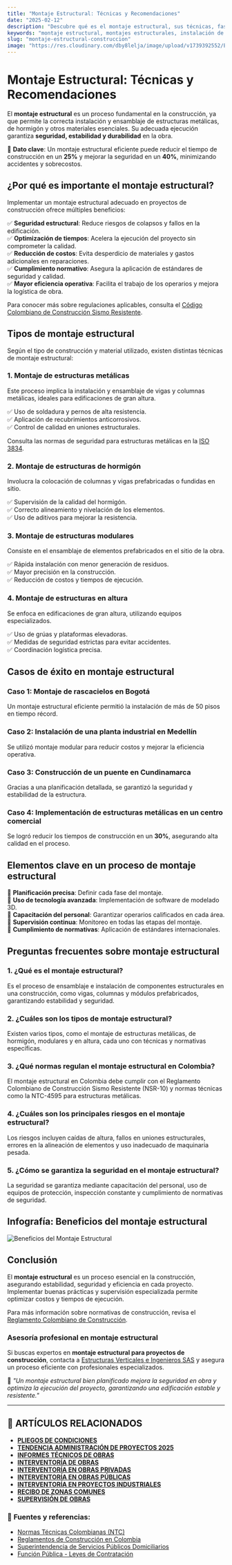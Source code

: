 ```yaml
---
title: "Montaje Estructural: Técnicas y Recomendaciones"
date: "2025-02-12"
description: "Descubre qué es el montaje estructural, sus técnicas, fases y recomendaciones clave para garantizar una construcción segura y eficiente."
keywords: "montaje estructural, montajes estructurales, instalación de estructuras metálicas, estructuras de hormigón, ensamblaje de estructuras, construcción de estructuras, montaje de vigas y columnas, técnicas de montaje, seguridad en estructuras, planificación de montaje, montaje estructural en Bogotá, Ibagué y Girardot"
slug: "montaje-estructural-construccion"
image: "https://res.cloudinary.com/dby8lelja/image/upload/v1739392552/Estructuras%20Verticales%20e%20Ingenieros%20SAS/Imagenes%20Blog/Montaje_estructural_umbdwo.webp"
---
```


# Montaje Estructural: Técnicas y Recomendaciones

El **montaje estructural** es un proceso fundamental en la construcción, ya que permite la correcta instalación y ensamblaje de estructuras metálicas, de hormigón y otros materiales esenciales. Su adecuada ejecución garantiza **seguridad, estabilidad y durabilidad** en la obra.  

📌 **Dato clave**: Un montaje estructural eficiente puede reducir el tiempo de construcción en un **25%** y mejorar la seguridad en un **40%**, minimizando accidentes y sobrecostos.  

## ¿Por qué es importante el montaje estructural?

Implementar un montaje estructural adecuado en proyectos de construcción ofrece múltiples beneficios:

✅ **Seguridad estructural**: Reduce riesgos de colapsos y fallos en la edificación.  
✅ **Optimización de tiempos**: Acelera la ejecución del proyecto sin comprometer la calidad.  
✅ **Reducción de costos**: Evita desperdicio de materiales y gastos adicionales en reparaciones.  
✅ **Cumplimiento normativo**: Asegura la aplicación de estándares de seguridad y calidad.  
✅ **Mayor eficiencia operativa**: Facilita el trabajo de los operarios y mejora la logística de obra.  

Para conocer más sobre regulaciones aplicables, consulta el [Código Colombiano de Construcción Sismo Resistente](https://www.minvivienda.gov.co/).  

## Tipos de montaje estructural

Según el tipo de construcción y material utilizado, existen distintas técnicas de montaje estructural:

### 1. Montaje de estructuras metálicas  
Este proceso implica la instalación y ensamblaje de vigas y columnas metálicas, ideales para edificaciones de gran altura.

✅ Uso de soldadura y pernos de alta resistencia.  
✅ Aplicación de recubrimientos anticorrosivos.  
✅ Control de calidad en uniones estructurales.  

Consulta las normas de seguridad para estructuras metálicas en la [ISO 3834](https://www.iso.org/standard/34409.html).  

### 2. Montaje de estructuras de hormigón  
Involucra la colocación de columnas y vigas prefabricadas o fundidas en sitio.

✅ Supervisión de la calidad del hormigón.  
✅ Correcto alineamiento y nivelación de los elementos.  
✅ Uso de aditivos para mejorar la resistencia.  

### 3. Montaje de estructuras modulares  
Consiste en el ensamblaje de elementos prefabricados en el sitio de la obra.

✅ Rápida instalación con menor generación de residuos.  
✅ Mayor precisión en la construcción.  
✅ Reducción de costos y tiempos de ejecución.  

### 4. Montaje de estructuras en altura  
Se enfoca en edificaciones de gran altura, utilizando equipos especializados.

✅ Uso de grúas y plataformas elevadoras.  
✅ Medidas de seguridad estrictas para evitar accidentes.  
✅ Coordinación logística precisa.  

## Casos de éxito en montaje estructural

### Caso 1: Montaje de rascacielos en Bogotá  
Un montaje estructural eficiente permitió la instalación de más de 50 pisos en tiempo récord.  

### Caso 2: Instalación de una planta industrial en Medellín  
Se utilizó montaje modular para reducir costos y mejorar la eficiencia operativa.  

### Caso 3: Construcción de un puente en Cundinamarca  
Gracias a una planificación detallada, se garantizó la seguridad y estabilidad de la estructura.  

### Caso 4: Implementación de estructuras metálicas en un centro comercial  
Se logró reducir los tiempos de construcción en un **30%**, asegurando alta calidad en el proceso.  


## Elementos clave en un proceso de montaje estructural

📌 **Planificación precisa**: Definir cada fase del montaje.  
📌 **Uso de tecnología avanzada**: Implementación de software de modelado 3D.  
📌 **Capacitación del personal**: Garantizar operarios calificados en cada área.  
📌 **Supervisión continua**: Monitoreo en todas las etapas del montaje.  
📌 **Cumplimiento de normativas**: Aplicación de estándares internacionales.  

## Preguntas frecuentes sobre montaje estructural

### 1. ¿Qué es el montaje estructural?  
Es el proceso de ensamblaje e instalación de componentes estructurales en una construcción, como vigas, columnas y módulos prefabricados, garantizando estabilidad y seguridad.  

### 2. ¿Cuáles son los tipos de montaje estructural?  
Existen varios tipos, como el montaje de estructuras metálicas, de hormigón, modulares y en altura, cada uno con técnicas y normativas específicas.  

### 3. ¿Qué normas regulan el montaje estructural en Colombia?  
El montaje estructural en Colombia debe cumplir con el Reglamento Colombiano de Construcción Sismo Resistente (NSR-10) y normas técnicas como la NTC-4595 para estructuras metálicas.  

### 4. ¿Cuáles son los principales riesgos en el montaje estructural?  
Los riesgos incluyen caídas de altura, fallos en uniones estructurales, errores en la alineación de elementos y uso inadecuado de maquinaria pesada.  

### 5. ¿Cómo se garantiza la seguridad en el montaje estructural?  
La seguridad se garantiza mediante capacitación del personal, uso de equipos de protección, inspección constante y cumplimiento de normativas de seguridad.  

## Infografía: Beneficios del montaje estructural  

![Beneficios del Montaje Estructural](https://res.cloudinary.com/dby8lelja/image/upload/v1739583541/Estructuras%20Verticales%20e%20Ingenieros%20SAS/Imagenes%20Blog/montaje_estructural_info_rhgnol.webp)  

## Conclusión

El **montaje estructural** es un proceso esencial en la construcción, asegurando estabilidad, seguridad y eficiencia en cada proyecto. Implementar buenas prácticas y supervisión especializada permite optimizar costos y tiempos de ejecución.  

Para más información sobre normativas de construcción, revisa el [Reglamento Colombiano de Construcción](https://www.minvivienda.gov.co/).  

### Asesoría profesional en montaje estructural  

Si buscas expertos en **montaje estructural para proyectos de construcción**, contacta a [Estructuras Verticales e Ingenieros SAS](https://www.estructurasverticales.com/) y asegura un proceso eficiente con profesionales especializados.  

📢 *"Un montaje estructural bien planificado mejora la seguridad en obra y optimiza la ejecución del proyecto, garantizando una edificación estable y resistente."*

---  

## 📌 ARTÍCULOS RELACIONADOS  

- **[PLIEGOS DE CONDICIONES](https://www.estructurasverticales.com/blog/elaboracion-pliegos-condiciones)**  
- **[TENDENCIA ADMINISTRACIÓN DE PROYECTOS 2025](https://www.estructurasverticales.com/blog/administracion-proyectos-construccion)**  
- **[INFORMES TÉCNICOS DE OBRAS](https://www.estructurasverticales.com/blog/informes-tecnicos-obras)**  
- **[INTERVENTORÍA DE OBRAS](https://www.estructurasverticales.com/blog/interventoria-obras-colombia)**  
- **[INTERVENTORÍA EN OBRAS PRIVADAS](https://www.estructurasverticales.com/blog/interventoria-obras-privadas)**  
- **[INTERVENTORÍA EN OBRAS PÚBLICAS](https://www.estructurasverticales.com/blog/interventoria-obras-publicas)**  
- **[INTERVENTORÍA EN PROYECTOS INDUSTRIALES](https://www.estructurasverticales.com/blog/interventoria-proyectos-industriales)**  
- **[RECIBO DE ZONAS COMUNES](https://www.estructurasverticales.com/blog/recibo-zonas-comunes-ph)**  
- **[SUPERVISIÓN DE OBRAS](https://www.estructurasverticales.com/blog/supervision-obras-construccion)**  


### 🔗 **Fuentes y referencias:**  

- [Normas Técnicas Colombianas (NTC)](https://www.icontec.org/)  
- [Reglamentos de Construcción en Colombia](https://www.minvivienda.gov.co/)  
- [Superintendencia de Servicios Públicos Domiciliarios](https://www.superservicios.gov.co/)  
- [Función Pública - Leyes de Contratación](https://www.funcionpublica.gov.co/)  

